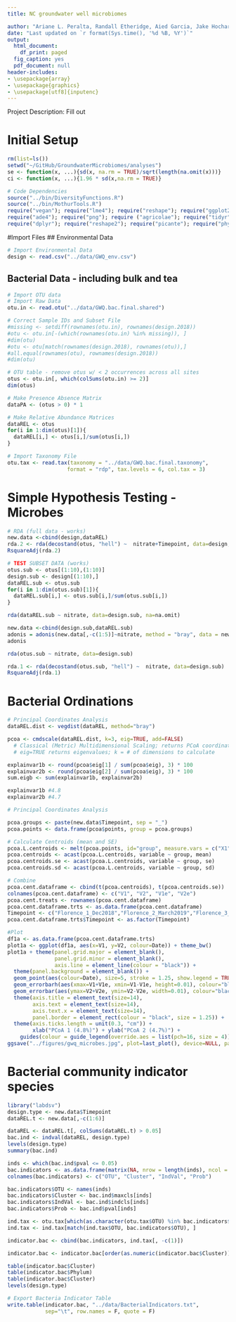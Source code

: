 ```yaml
---
title: NC groundwater well microbiomes

author: "Ariane L. Peralta, Randall Etheridge, Aied Garcia, Jake Hochard, Tom Vogel"
date: "Last updated on `r format(Sys.time(), '%d %B, %Y')`"
output:
  html_document:
    df_print: paged
  fig_caption: yes
  pdf_document: null
header-includes:
- \usepackage{array}
- \usepackage{graphics}
- \usepackage[utf8]{inputenc}
---
```


Project Description: Fill out

# Initial Setup
```r
rm(list=ls())
setwd("~/GitHub/GroundwaterMicrobiomes/analyses")
se <- function(x, ...){sd(x, na.rm = TRUE)/sqrt(length(na.omit(x)))}
ci <- function(x, ...){1.96 * sd(x,na.rm = TRUE)}

# Code Dependencies
source("../bin/DiversityFunctions.R")
source("../bin/MothurTools.R")
require("vegan"); require("lme4"); require("reshape"); require("ggplot2")
require("ade4"); require("png"); require ("agricolae"); require("tidyr")
require("dplyr"); require("reshape2"); require("picante"); require("phyloseq")
```
#Import Files
## Environmental Data
```r
# Import Environmental Data
design <- read.csv("../data/GWQ_env.csv")
```
## Bacterial Data - including bulk and tea
```r
# Import OTU data
# Import Raw Data
otu.in <- read.otu("../data/GWQ.bac.final.shared")

# Correct Sample IDs and Subset File
#missing <- setdiff(rownames(otu.in), rownames(design.2018))
#otu <- otu.in[-(which(rownames(otu.in) %in% missing)), ]
#dim(otu)
#otu <- otu[match(rownames(design.2018), rownames(otu)),]
#all.equal(rownames(otu), rownames(design.2018))
#dim(otu)

# OTU table - remove otus w/ < 2 occurrences across all sites
otus <- otu.in[, which(colSums(otu.in) >= 2)]
dim(otus)

# Make Presence Absence Matrix
dataPA <- (otus > 0) * 1

# Make Relative Abundance Matrices
dataREL <- otus
for(i in 1:dim(otus)[1]){
  dataREL[i,] <- otus[i,]/sum(otus[i,])
}

# Import Taxonomy File
otu.tax <- read.tax(taxonomy = "../data/GWQ.bac.final.taxonomy",
                   format = "rdp", tax.levels = 6, col.tax = 3)
```

# Simple Hypothesis Testing - Microbes
```r
# RDA (full data - works)
new.data <-cbind(design,dataREL)
rda.2 <- rda(decostand(otus, "hell") ~  nitrate+Timepoint, data=design, na=na.omit)
RsquareAdj(rda.2)

# TEST SUBSET DATA (works)
otus.sub <- otus[(1:10),(1:10)]
design.sub <- design[(1:10),]
dataREL.sub <- otus.sub
for(i in 1:dim(otus.sub)[1]){
  dataREL.sub[i,] <- otus.sub[i,]/sum(otus.sub[i,])
} 

rda(dataREL.sub ~ nitrate, data=design.sub, na=na.omit)

new.data <-cbind(design.sub,dataREL.sub)
adonis = adonis(new.data[,-c(1:5)]~nitrate, method = "bray", data = new.data, perm=1000)
adonis

rda(otus.sub ~ nitrate, data=design.sub)

rda.1 <- rda(decostand(otus.sub, "hell") ~  nitrate, data=design.sub)
RsquareAdj(rda.1)
```
# Bacterial Ordinations
```r
# Principal Coordinates Analysis
dataREL.dist <- vegdist(dataREL, method="bray")

pcoa <- cmdscale(dataREL.dist, k=3, eig=TRUE, add=FALSE)
  # Classical (Metric) Multidimensional Scaling; returns PCoA coordinates
  # eig=TRUE returns eigenvalues; k = # of dimensions to calculate

explainvar1b <- round(pcoa$eig[1] / sum(pcoa$eig), 3) * 100
explainvar2b <- round(pcoa$eig[2] / sum(pcoa$eig), 3) * 100
sum.eigb <- sum(explainvar1b, explainvar2b)

explainvar1b #4.8
explainvar2b #4.7
```

```r
# Principal Coordinates Analysis

pcoa.groups <- paste(new.data$Timepoint, sep = "_")
pcoa.points <- data.frame(pcoa$points, group = pcoa.groups)

# Calculate Centroids (mean and SE)
pcoa.L.centroids <- melt(pcoa.points, id="group", measure.vars = c("X1", "X2"))
pcoa.centroids <- acast(pcoa.L.centroids, variable ~ group, mean)
pcoa.centroids.se <- acast(pcoa.L.centroids, variable ~ group, se)
pcoa.centroids.sd <- acast(pcoa.L.centroids, variable ~ group, sd)

# Combine
pcoa.cent.dataframe <- cbind(t(pcoa.centroids), t(pcoa.centroids.se))
colnames(pcoa.cent.dataframe) <- c("V1", "V2", "V1e", "V2e")
pcoa.cent.treats <- rownames(pcoa.cent.dataframe)
pcoa.cent.dataframe.trts <- as.data.frame(pcoa.cent.dataframe)
Timepoint <- c("Florence_1_Dec2018","Florence_2_March2019","Florence_3_Aug2019","Florence_4_Sept2019","Practice")
pcoa.cent.dataframe.trts$Timepoint <- as.factor(Timepoint)

#Plot
df1a <- as.data.frame(pcoa.cent.dataframe.trts)
plot1a <- ggplot(df1a, aes(x=V1, y=V2, colour=Date)) + theme_bw() 
plot1a + theme(panel.grid.major = element_blank(), 
               panel.grid.minor = element_blank(), 
               axis.line = element_line(colour = "black")) + 
  theme(panel.background = element_blank()) + 
  geom_point(aes(colour=Date), size=5, stroke = 1.25, show.legend = TRUE) +
  geom_errorbarh(aes(xmax=V1+V1e, xmin=V1-V1e, height=0.01), colour="black") + 
  geom_errorbar(aes(ymax=V2+V2e, ymin=V2-V2e, width=0.01), colour="black") +
  theme(axis.title = element_text(size=14), 
        axis.text = element_text(size=14),
        axis.text.x = element_text(size=14), 
        panel.border = element_rect(colour = "black", size = 1.25)) + 
  theme(axis.ticks.length = unit(0.3, "cm")) + 
        xlab("PCoA 1 (4.8%)") + ylab("PCoA 2 (4.7%)") +
    guides(colour = guide_legend(override.aes = list(pch=16, size = 4))) 
ggsave("../figures/gwq_microbes.jpg", plot=last_plot(), device=NULL, path=NULL, scale=1, width=10, height=7, dpi=300, limitsize=TRUE)
```
# Bacterial community indicator species
```r
library("labdsv")
design.type <- new.data$Timepoint
dataREL.t <- new.data[,-c(1:6)]

dataREL <- dataREL.t[, colSums(dataREL.t) > 0.05]
bac.ind <- indval(dataREL, design.type)
levels(design.type)
summary(bac.ind)

inds <- which(bac.ind$pval <= 0.05)
bac.indicators <- as.data.frame(matrix(NA, nrow = length(inds), ncol = 4))
colnames(bac.indicators) <- c("OTU", "Cluster", "IndVal", "Prob")

bac.indicators$OTU <- names(inds)
bac.indicators$Cluster <- bac.ind$maxcls[inds]
bac.indicators$IndVal <- bac.ind$indcls[inds]
bac.indicators$Prob <- bac.ind$pval[inds]

ind.tax <- otu.tax[which(as.character(otu.tax$OTU) %in% bac.indicators$OTU), ]
ind.tax <- ind.tax[match(ind.tax$OTU, bac.indicators$OTU), ]

indicator.bac <- cbind(bac.indicators, ind.tax[, -c(1)])

indicator.bac <- indicator.bac[order(as.numeric(indicator.bac$Cluster)), ]

table(indicator.bac$Cluster)
table(indicator.bac$Phylum)
table(indicator.bac$Cluster)
levels(design.type)

# Export Bacteria Indicator Table
write.table(indicator.bac, "../data/BacterialIndicators.txt",
            sep="\t", row.names = F, quote = F)
```
